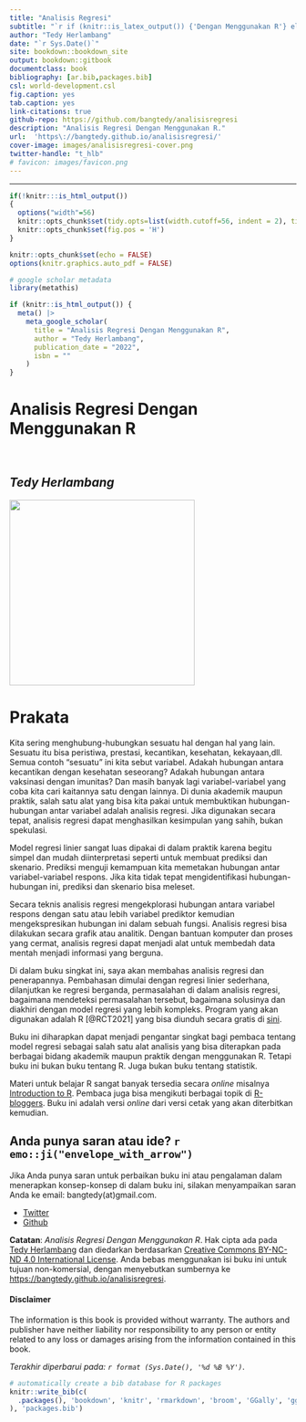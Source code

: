 ```yaml
---
title: "Analisis Regresi"
subtitle: "`r if (knitr::is_latex_output()) {'Dengan Menggunakan R'} else {'Dengan Menggunakan R'}`"
author: "Tedy Herlambang"
date: "`r Sys.Date()`"
site: bookdown::bookdown_site
output: bookdown::gitbook
documentclass: book
bibliography: [ar.bib,packages.bib]
csl: world-development.csl
fig.caption: yes
tab.caption: yes
link-citations: true
github-repo: https://github.com/bangtedy/analisisregresi
description: "Analisis Regresi Dengan Menggunakan R."
url:  'https\://bangtedy.github.io/analisisregresi/'
cover-image: images/analisisregresi-cover.png
twitter-handle: "t_hlb"
# favicon: images/favicon.png
---
```



---

```r
if(!knitr:::is_html_output())
{
  options("width"=56)
  knitr::opts_chunk$set(tidy.opts=list(width.cutoff=56, indent = 2), tidy = TRUE)
  knitr::opts_chunk$set(fig.pos = 'H')
}
```
<!-- R global options: R chunk images display without code (no echo); show PDF image over JPG/PNG when available in PDF output -->



```r
knitr::opts_chunk$set(echo = FALSE)
options(knitr.graphics.auto_pdf = FALSE)
```

```r
# google scholar metadata
library(metathis)

if (knitr::is_html_output()) {
  meta() |> 
    meta_google_scholar(
      title = "Analisis Regresi Dengan Menggunakan R",
      author = "Tedy Herlambang",
      publication_date = "2022",
      isbn = ""
    ) 
}
```

<!-- HTML Meta Tags -->
<title>Analisis Regresi Dengan Menggunakan R | Analisis Regresi</title>
<meta name="description" content="Analisis Regresi Dengan Menggunakan R | Analisis Regresi Dengan menggunakan R.">

<!-- Facebook Meta Tags -->
<meta property="og:url" content="https://bangtedy.github.io/analisisregresi/">
<meta property="og:type" content="website">
<meta property="og:title" content="Analisis Regresi Dengan Menggunakan R | Analisis Regresi">
<meta property="og:description" content="Analisis Regresi Dengan Menggunakan R | Analisis Regresi Dengan menggunakan R.">
<meta property="og:image" content="https://bangtedy.github.io/analisisregresi//images/analisisregresi-cover.png">

<!-- Twitter Meta Tags -->
<meta name="twitter:card" content="summary_large_image">
<meta property="twitter:domain" content="bangtedy.github.io">
<meta property="twitter:url" content="https://bangtedy.github.io/analisisregresi/">
<meta name="twitter:title" content="Analisis Regresi Dengan Menggunakan R | Analisis Regresi">
<meta name="twitter:description" content="Analisis Regresi Dengan Menggunakan R | Analisis Regresi Dengan menggunakan R.">
<meta name="twitter:image" content="https://bangtedy.github.io/analisisregresi//images/analisisregresi-cover.png">

<!-- Meta Tags Generated via https://www.opengraph.xyz -->
      
# Analisis Regresi Dengan Menggunakan R {.unnumbered}

<br>

## *Tedy Herlambang* {.unnumbered}

![](images/analisisregresi.jpg){width="325"} 

# Prakata {.unnumbered}

Kita sering menghubung-hubungkan sesuatu hal dengan hal yang lain. Sesuatu itu bisa peristiwa, prestasi, kecantikan, kesehatan, kekayaan,dll. Semua contoh "sesuatu" ini kita sebut variabel. Adakah hubungan antara kecantikan dengan kesehatan seseorang? Adakah hubungan antara vaksinasi dengan imunitas? Dan masih banyak lagi variabel-variabel yang coba kita cari kaitannya satu dengan lainnya. Di dunia akademik maupun praktik, salah satu alat yang bisa kita pakai untuk membuktikan hubungan-hubungan antar variabel adalah analisis regresi. Jika digunakan secara tepat, analisis regresi dapat menghasilkan kesimpulan yang sahih, bukan spekulasi.

Model regresi linier sangat luas dipakai di dalam praktik karena begitu simpel dan mudah diinterpretasi seperti untuk membuat prediksi dan skenario. Prediksi menguji kemampuan kita memetakan hubungan antar variabel-variabel  respons. Jika kita tidak tepat mengidentifikasi hubungan-hubungan ini, prediksi dan skenario bisa meleset. 

Secara teknis analisis regresi mengekplorasi hubungan antara variabel respons dengan satu atau lebih variabel prediktor kemudian mengekspresikan hubungan ini dalam sebuah fungsi. 
Analisis regresi bisa dilakukan secara grafik atau analitik. Dengan bantuan komputer dan proses yang cermat, analisis regresi dapat menjadi alat untuk membedah data mentah menjadi informasi yang berguna. 

Di dalam buku singkat ini, saya akan membahas analisis regresi dan penerapannya. Pembahasan dimulai dengan regresi linier sederhana, dilanjutkan ke regresi berganda, permasalahan di dalam analisis regresi, bagaimana mendeteksi permasalahan tersebut, bagaimana solusinya dan diakhiri dengan model regresi yang lebih kompleks. Program yang akan digunakan adalah R [@RCT2021] yang bisa diunduh secara gratis di [sini](https://www.r-project.org/).

Buku ini diharapkan dapat menjadi pengantar singkat bagi pembaca tentang model regresi sebagai salah satu alat analisis yang bisa diterapkan pada berbagai bidang akademik maupun praktik dengan menggunakan R. Tetapi buku ini bukan buku tentang R. Juga bukan buku tentang statistik. 

Materi untuk belajar R sangat banyak tersedia secara *online* misalnya [Introduction to R](https://cran.r-project.org/doc/manuals/r-devel/R-intro.html). Pembaca juga bisa mengikuti berbagai topik di [R-bloggers](https://www.r-bloggers.com/). Buku ini adalah versi *online* dari versi cetak yang akan diterbitkan kemudian.

## Anda punya saran atau ide? `r emo::ji("envelope_with_arrow")` {-}

Jika Anda punya saran untuk perbaikan buku ini atau pengalaman dalam menerapkan konsep-konsep di dalam buku ini, silakan menyampaikan saran Anda ke email: bangtedy(at)gmail.com. 

* [Twitter](https://twitter.com/t_hlb)
* [Github](https://github.com/bangtedy)

::: {.rmdnote}
**Catatan**: *Analisis Regresi Dengan Menggunakan R*. Hak cipta ada pada <a href="https://bangtedy.github.io/analisisregresi">Tedy Herlambang</a> dan diedarkan berdasarkan <a rel="license" href="http://creativecommons.org/licenses/by-nc-nd/4.0/">Creative Commons BY-NC-ND 4.0 International License</a>. Anda bebas menggunakan isi buku ini untuk tujuan non-komersial, dengan menyebutkan sumbernya ke <a href="https://bangtedy.github.io/analisisregresi">https://bangtedy.github.io/analisisregresi</a>.

:::

#### Disclaimer {.unnumbered}

The information is this book is provided without warranty. The authors and publisher have neither liability nor responsibility to any person or entity related to any loss or damages arising from the information contained in this book.

*Terakhir diperbarui pada: `r format (Sys.Date(), '%d %B %Y')`*.

```r
# automatically create a bib database for R packages
knitr::write_bib(c(
  .packages(), 'bookdown', 'knitr', 'rmarkdown', 'broom', 'GGally', 'ggplot2', 'ggpmisc', 'metathis', 'readxl', 'kableExtra'
), 'packages.bib')
```


